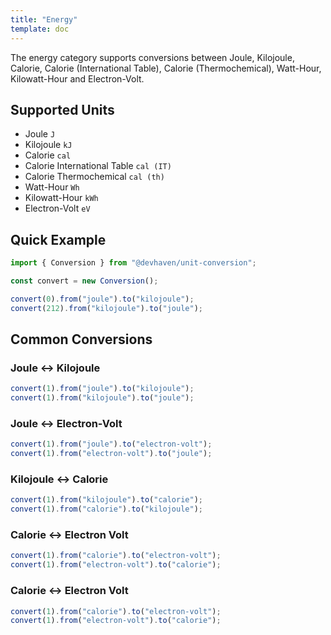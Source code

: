 ```yaml
---
title: "Energy"
template: doc
---
```


The energy category supports conversions between Joule, Kilojoule, Calorie, Calorie (International Table), Calorie (Thermochemical), Watt-Hour, Kilowatt-Hour and Electron-Volt.

## Supported Units

- Joule `J`
- Kilojoule `kJ`
- Calorie `cal`
- Calorie International Table `cal (IT)`
- Calorie Thermochemical `cal (th)`
- Watt-Hour `Wh`
- Kilowatt-Hour `kWh`
- Electron-Volt `eV`

## Quick Example

```ts
import { Conversion } from "@devhaven/unit-conversion";

const convert = new Conversion();

convert(0).from("joule").to("kilojoule");      
convert(212).from("kilojoule").to("joule");    
```

## Common Conversions

### Joule ↔ Kilojoule
```ts
convert(1).from("joule").to("kilojoule");    
convert(1).from("kilojoule").to("joule");      
```

### Joule ↔ Electron-Volt
```ts
convert(1).from("joule").to("electron-volt");    
convert(1).from("electron-volt").to("joule");      
```

### Kilojoule ↔ Calorie
```ts
convert(1).from("kilojoule").to("calorie");     
convert(1).from("calorie").to("kilojoule");      
```

### Calorie ↔ Electron Volt
```ts
convert(1).from("calorie").to("electron-volt");     
convert(1).from("electron-volt").to("calorie");      
```

### Calorie ↔ Electron Volt
```ts
convert(1).from("calorie").to("electron-volt");     
convert(1).from("electron-volt").to("calorie");      
```